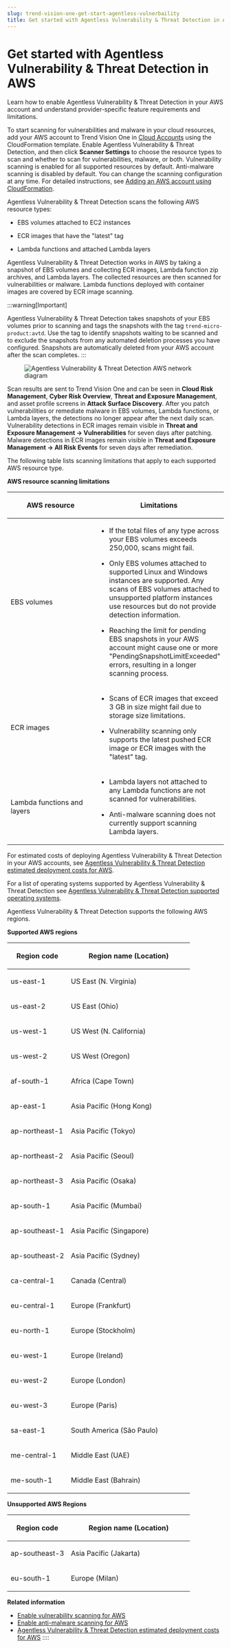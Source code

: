 ```yaml
---
slug: trend-vision-one-get-start-agentless-vulnerbaility
title: Get started with Agentless Vulnerability & Threat Detection in AWS
---
```

# Get started with Agentless Vulnerability & Threat Detection in AWS

Learn how to enable Agentless Vulnerability & Threat Detection in your AWS account and understand provider-specific feature requirements and limitations.

To start scanning for vulnerabilities and malware in your cloud resources, add your AWS account to Trend Vision One in [Cloud Accounts](cloud-accounts.mdx) using the CloudFormation template. Enable Agentless Vulnerability & Threat Detection, and then click **Scanner Settings** to choose the resource types to scan and whether to scan for vulnerabilities, malware, or both. Vulnerability scanning is enabled for all supported resources by default. Anti-malware scanning is disabled by default. You can change the scanning configuration at any time. For detailed instructions, see [Adding an AWS account using CloudFormation](adding-aws-account.mdx).

Agentless Vulnerability & Threat Detection scans the following AWS resource types:

- EBS volumes attached to EC2 instances

- ECR images that have the "latest" tag

- Lambda functions and attached Lambda layers

Agentless Vulnerability & Threat Detection works in AWS by taking a snapshot of EBS volumes and collecting ECR images, Lambda function zip archives, and Lambda layers. The collected resources are then scanned for vulnerabilities or malware. Lambda functions deployed with container images are covered by ECR image scanning.

:::warning[Important]

Agentless Vulnerability & Threat Detection takes snapshots of your EBS volumes prior to scanning and tags the snapshots with the tag `trend-micro-product:avtd`. Use the tag to identify snapshots waiting to be scanned and to exclude the snapshots from any automated deletion processes you have configured. Snapshots are automatically deleted from your AWS account after the scan completes.
:::

<figure>
<img src="./images/LambdaavtdDiangamCorrect=GUID-86f214f4-785b-4b61-9c0d-9ae36164cdcf.webp" alt="Agentless Vulnerability &amp; Threat Detection AWS network diagram" />
</figure>

Scan results are sent to Trend Vision One and can be seen in **Cloud Risk Management**, **Cyber Risk Overview**, **Threat and Exposure Management**, and asset profile screens in **Attack Surface Discovery**. After you patch vulnerabilities or remediate malware in EBS volumes, Lambda functions, or Lambda layers, the detections no longer appear after the next daily scan. Vulnerability detections in ECR images remain visible in **Threat and Exposure Management → Vulnerabilities** for seven days after patching. Malware detections in ECR images remain visible in **Threat and Exposure Management → All Risk Events** for seven days after remediation.

The following table lists scanning limitations that apply to each supported AWS resource type.

**AWS resource scanning limitations**

<table>
<colgroup>
<col style="width: 50%" />
<col style="width: 50%" />
</colgroup>
<thead>
<tr>
<th><p>AWS resource</p></th>
<th><p>Limitations</p></th>
</tr>
</thead>
<tbody>
<tr>
<td><p>EBS volumes</p></td>
<td><ul>
<li><p>If the total files of any type across your EBS volumes exceeds 250,000, scans might fail.</p></li>
<li><p>Only EBS volumes attached to supported Linux and Windows instances are supported. Any scans of EBS volumes attached to unsupported platform instances use resources but do not provide detection information.</p></li>
<li><p>Reaching the limit for pending EBS snapshots in your AWS account might cause one or more "PendingSnapshotLimitExceeded" errors, resulting in a longer scanning process.</p></li>
</ul></td>
</tr>
<tr>
<td><p>ECR images</p></td>
<td><ul>
<li><p>Scans of ECR images that exceed 3 GB in size might fail due to storage size limitations.</p></li>
<li><p>Vulnerability scanning only supports the latest pushed ECR image or ECR images with the "latest" tag.</p></li>
</ul></td>
</tr>
<tr>
<td><p>Lambda functions and layers</p></td>
<td><ul>
<li><p>Lambda layers not attached to any Lambda functions are not scanned for vulnerabilities.</p></li>
<li><p>Anti-malware scanning does not currently support scanning Lambda layers.</p></li>
</ul></td>
</tr>
</tbody>
</table>

For estimated costs of deploying Agentless Vulnerability & Threat Detection in your AWS accounts, see [Agentless Vulnerability & Threat Detection estimated deployment costs for AWS](deployment-costs.mdx).

For a list of operating systems supported by Agentless Vulnerability & Threat Detection see [Agentless Vulnerability & Threat Detection supported operating systems](avtd-supported-operating-systems.mdx).

Agentless Vulnerability & Threat Detection supports the following AWS regions.

**Supported AWS regions**

<table>
<colgroup>
<col style="width: 33%" />
<col style="width: 67%" />
</colgroup>
<thead>
<tr>
<th><p>Region code</p></th>
<th><p>Region name (Location)</p></th>
</tr>
</thead>
<tbody>
<tr>
<td><p>us-east-1</p></td>
<td><p>US East (N. Virginia)</p></td>
</tr>
<tr>
<td><p>us-east-2</p></td>
<td><p>US East (Ohio)</p></td>
</tr>
<tr>
<td><p>us-west-1</p></td>
<td><p>US West (N. California)</p></td>
</tr>
<tr>
<td><p>us-west-2</p></td>
<td><p>US West (Oregon)</p></td>
</tr>
<tr>
<td><p>af-south-1</p></td>
<td><p>Africa (Cape Town)</p></td>
</tr>
<tr>
<td><p>ap-east-1</p></td>
<td><p>Asia Pacific (Hong Kong)</p></td>
</tr>
<tr>
<td><p>ap-northeast-1</p></td>
<td><p>Asia Pacific (Tokyo)</p></td>
</tr>
<tr>
<td><p>ap-northeast-2</p></td>
<td><p>Asia Pacific (Seoul)</p></td>
</tr>
<tr>
<td><p>ap-northeast-3</p></td>
<td><p>Asia Pacific (Osaka)</p></td>
</tr>
<tr>
<td><p>ap-south-1</p></td>
<td><p>Asia Pacific (Mumbai)</p></td>
</tr>
<tr>
<td><p>ap-southeast-1</p></td>
<td><p>Asia Pacific (Singapore)</p></td>
</tr>
<tr>
<td><p>ap-southeast-2</p></td>
<td><p>Asia Pacific (Sydney)</p></td>
</tr>
<tr>
<td><p>ca-central-1</p></td>
<td><p>Canada (Central)</p></td>
</tr>
<tr>
<td><p>eu-central-1</p></td>
<td><p>Europe (Frankfurt)</p></td>
</tr>
<tr>
<td><p>eu-north-1</p></td>
<td><p>Europe (Stockholm)</p></td>
</tr>
<tr>
<td><p>eu-west-1</p></td>
<td><p>Europe (Ireland)</p></td>
</tr>
<tr>
<td><p>eu-west-2</p></td>
<td><p>Europe (London)</p></td>
</tr>
<tr>
<td><p>eu-west-3</p></td>
<td><p>Europe (Paris)</p></td>
</tr>
<tr>
<td><p>sa-east-1</p></td>
<td><p>South America (São Paulo)</p></td>
</tr>
<tr>
<td><p>me-central-1</p></td>
<td><p>Middle East (UAE)</p></td>
</tr>
<tr>
<td><p>me-south-1</p></td>
<td><p>Middle East (Bahrain)</p></td>
</tr>
</tbody>
</table>

**Unsupported AWS Regions**

<table>
<colgroup>
<col style="width: 33%" />
<col style="width: 67%" />
</colgroup>
<thead>
<tr>
<th><p>Region code</p></th>
<th><p>Region name (Location)</p></th>
</tr>
</thead>
<tbody>
<tr>
<td><p>ap-southeast-3</p></td>
<td><p>Asia Pacific (Jakarta)</p></td>
</tr>
<tr>
<td><p>eu-south-1</p></td>
<td><p>Europe (Milan)</p></td>
</tr>
</tbody>
</table>

**Related information**

- [Enable vulnerability scanning for AWS](vulnerability-scanning.md "Scan your AWS cloud resources for vulnerabilities to help prioritize and remediate issues and proactively identify zero-day exploits.")
- [Enable anti-malware scanning for AWS](anti-malware-scanning.md "Scan your AWS EBS, ECR, and Lambda resources for malware to help identify threats, prioritize remediation efforts, and secure cloud workloads.")
- [Agentless Vulnerability & Threat Detection estimated deployment costs for AWS](deployment-costs.md "Estimate and track the costs of deploying and operating Agentless Vulnerability & Threat Detection in your AWS accounts.")
::::
